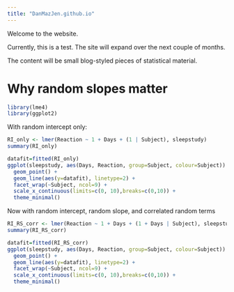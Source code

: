 ```yaml
---
title: "DanMazJen.github.io"
---
```


Welcome to the website.

Currently, this is a test. The site will expand over the next couple of months.

The content will be small blog-styled pieces of statistical material.

# Why random slopes matter

```r
library(lme4)
library(ggplot2)


```

With random intercept only:

```r
RI_only <- lmer(Reaction ~ 1 + Days + (1 | Subject), sleepstudy)
summary(RI_only)
```

```r
datafit=fitted(RI_only)
ggplot(sleepstudy, aes(Days, Reaction, group=Subject, colour=Subject)) + 
  geom_point() + 
  geom_line(aes(y=datafit), linetype=2) + 
  facet_wrap(~Subject, ncol=9) + 
  scale_x_continuous(limits=c(0, 10),breaks=c(0,10)) +
  theme_minimal()
```

Now with random intercept, random slope, and correlated random terms

```r
RI_RS_corr <- lmer(Reaction ~ 1 + Days + (1 + Days | Subject), sleepstudy)
summary(RI_RS_corr)
```

```r
datafit=fitted(RI_RS_corr)
ggplot(sleepstudy, aes(Days, Reaction, group=Subject, colour=Subject)) + 
  geom_point() + 
  geom_line(aes(y=datafit), linetype=2) + 
  facet_wrap(~Subject, ncol=9) + 
  scale_x_continuous(limits=c(0, 10),breaks=c(0,10)) +
  theme_minimal()
```
